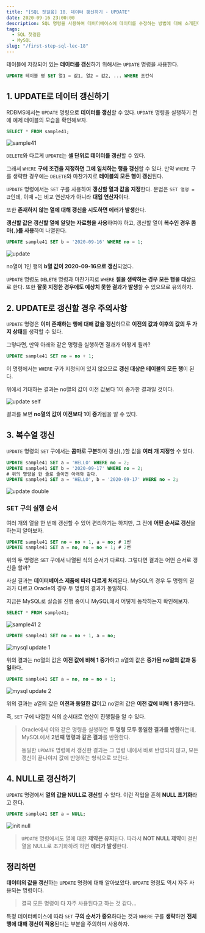 ```yaml
---
title: "[SQL 첫걸음] 18. 데이터 갱신하기 - UPDATE"
date: 2020-09-16 23:00:00
description: SQL 명령을 사용하여 데이터베이스에 데이터를 수정하는 방법에 대해 소개한다.
tags:
  - SQL 첫걸음
  - MySQL
slug: "/first-step-sql-lec-18"
---
```


테이블에 저장되어 있는 **데이터를 갱신**하기 위해서는 `UPDATE` 명령을 사용한다.

```sql
UPDATE 테이블 명 SET 열1 = 값1, 열2 = 값2, ... WHERE 조건식
```

## 1. UPDATE로 데이터 갱신하기

RDBMS에서는 `UPDATE` 명령으로 **데이터를 갱신**할 수 있다. `UPDATE` 명령을 실행하기 전에 예제 테이블의 모습을 확인해보자.

```sql
SELECT * FROM sample41;
```

![sample41](./sample41.png)

`DELETE`와 다르게 `UPDATE`는 **셀 단위로 데이터를 갱신**할 수 있다.

그래서 `WHERE` **구에 조건을 지정하면 그에 일치하는 행을 갱신**할 수 있다. 만약 `WHERE` 구를 생략한 경우에는 `DELETE`와 마찬가지로 **테이블의 모든 행이 갱신**된다.

`UPDATE` 명령에서는 `SET` 구를 사용하여 **갱신할 열과 값을 지정**한다. 문법은 `SET 열명 = 값`인데, 이때 `=`는 비교 연산자가 아니라 **대입 연산자**이다.

또한 **존재하지 않는 열에 대해 갱신을 시도하면 에러가 발생**한다.

**갱신할 값은 갱신할 열에 알맞는 자료형을 사용**하여야 하고, 갱신할 열이 **복수인 경우 콤마(**`,`**)를 사용**하여 나열한다.

```sql
UPDATE sample41 SET b = '2020-09-16' WHERE no = 1;
```

![update](./update.png)

no열이 1인 행의 **b열 값이 2020-09-16으로 갱신**되었다.

`UPDATE` 명령도 `DELETE` 명령과 마찬가지로 `WHERE` **절을 생략하는 경우 모든 행을 대상**으로 한다. 또한 **잘못 지정한 경우에도 예상치 못한 결과가 발생**할 수 있으므로 유의하자.

## 2. UPDATE로 갱신할 경우 주의사항

`UPDATE` 명령은 **이미 존재하는 행에 대해 값을 갱신**하므로 **이전의 값과 이후의 값의 두 가지 상태**를 생각할 수 있다.

그렇다면, 만약 아래와 같은 명령을 실행하면 결과가 어떻게 될까?

```sql
UPDATE sample41 SET no = no + 1;
```

이 명령에서는 `WHERE` 구가 지정되어 있지 않으므로 **갱신 대상은 테이블의 모든 행**이 된다.

위에서 기대하는 결과는 no열의 값이 이전 값보다 1이 증가한 결과일 것이다.

![update self](./update-self.png)

결과를 보면 **no열의 값이 이전보다 1이 증가**됨을 알 수 있다.

## 3. 복수열 갱신

`UPDATE` 명령의 `SET` 구에서는 **콤마로 구분**하여 갱신(`,`)할 값을 **여러 개 지정**할 수 있다.

```sql
UPDATE sample41 SET a = 'HELLO' WHERE no = 2;
UPDATE sample41 SET b = '2020-09-17' WHERE no = 2;
# 위의 명령을 한 줄로 줄이면 아래와 같다.
UPDATE sample41 SET a = 'HELLO', b = '2020-09-17' WHERE no = 2;
```

![update double](./update-double.png)

### SET 구의 실행 순서

여러 개의 열을 한 번에 갱신할 수 있어 편리하기는 하지만, 그 전에 **어떤 순서로 갱신**을 하는지 알아보자.

```sql
UPDATE sample41 SET no = no + 1, a = no; # 1번
UPDATE sample41 SET a = no, no = no + 1; # 2번
```

위의 두 명령은 `SET` 구에서 나열된 식의 순서가 다르다. 그렇다면 결과는 어떤 순서로 갱신을 할까?

사실 결과는 **데이터베이스 제품에 따라 다르게 처리**된다. MySQL의 경우 두 명령의 결과가 다르고 Oracle의 경우 두 명령의 결과가 동일하다.

지금은 MySQL로 실습을 진행 중이니 MySQL에서 어떻게 동작하는지 확인해보자.

```sql
SELECT * FROM sample41;
```

![sample41 2](./sample41-with-insert.png)

```sql
UPDATE sample41 SET no = no + 1, a = no;
```

![mysql update 1](./mysql-update-1.png)

위의 결과는 no열의 값은 **이전 값에 비해 1 증가**하고 a열의 값은 **증가된 no열의 값과 동일**하다.

```sql
UPDATE sample41 SET a = no, no = no + 1;
```

![mysql update 2](./mysql-update-2.png)

위의 결과는 a열의 값은 **이전과 동일한 값**이고 no열의 값은 **이전 값에 비해 1 증가**했다.

즉, `SET` 구에 나열한 식의 순서대로 연산이 진행됨을 알 수 있다.

> Oracle에서 이와 같은 명령을 실행하면 **두 명령 모두 동일한 결과를 반환**하는데, MySQL에서 **2번째 명령과 같은 결과**를 반환한다.
>
> 동일한 `UPDATE` 명령에서 갱신한 결과는 그 명령 내에서 바로 반영되지 않고, 모든 갱신이 끝나야지 값에 반영하는 형식으로 보인다.

## 4. NULL로 갱신하기

`UPDATE` 명령에서 **열의 값을 NULL로 갱신**할 수 있다. 이런 작업을 흔히 **NULL 초기화**라고 한다.

```sql
UPDATE sample41 SET a = NULL;
```

![init null](./init-null.png)

> `UPDATE` 명령에서도 열에 대한 **제약은 유지**된다. 따라서 **NOT NULL 제약**이 걸린 열을 NULL로 초기화하려 하면 **에러가 발생**한다.

## 정리하면

**데이터의 값을 갱신**하는 `UPDATE` 명령에 대해 알아보았다. `UPDATE` 명령도 역시 자주 사용되는 명령이다.

> 결국 모든 명령이 다 자주 사용된다고 하는 것 같다...

특정 데이터베이스에 따라 `SET` **구의 순서가 중요**하다는 것과 `WHERE` 구를 **생략**하면 **전체 행에 대해 갱신이 적용**된다는 부분을 주의하며 사용하자.